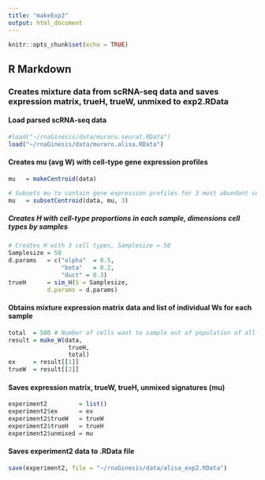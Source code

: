 ```yaml
---
title: "makeExp2"
output: html_document
---
```


```r
knitr::opts_chunk$set(echo = TRUE)
```

## R Markdown

### Creates mixture data from scRNA-seq data and saves expression matrix, trueH, trueW, unmixed to exp2.RData

#### Load parsed scRNA-seq data 
```r
#load("~/rnaGinesis/data/muraro.seurat.RData")
load("~/rnaGinesis/data/muraro.alisa.RData")
```

#### Creates mu (avg W) with cell-type gene expression profiles
```r
mu   = makeCentroid(data)

# Subsets mu to contain gene expression profiles for 3 most abundant cell types
mu   = subsetCentroid(data, mu, 3)
```


##### Creates H with cell-type proportions in each sample, dimensions cell types by samples 
```r
# Creates H with 3 cell types, Samplesize = 50
Samplesize = 50
d.params   = c("alpha"  = 0.5,
               "beta"   = 0.2,
               "duct" = 0.3)
trueH      = sim_H(S = Samplesize,
           d.params = d.params)
``` 

#### Obtains mixture expression matrix data and list of individual Ws for each sample
```r
total  = 500 # Number of cells want to sample out of population of all cells in data
result = make_W(data, 
                 trueH, 
                 total)
ex     = result[[1]]
trueW  = result[[2]]
```

#### Saves expression matrix, trueW, trueH, unmixed signatures (mu)
```r
experiment2         = list()
experiment2$ex      = ex
experiment2$trueW   = trueW
experiment2$trueH   = trueH
experiment2$unmixed = mu
```

#### Saves experiment2 data to .RData file
```r
save(experiment2, file = "~/rnaGinesis/data/alisa_exp2.RData")
```